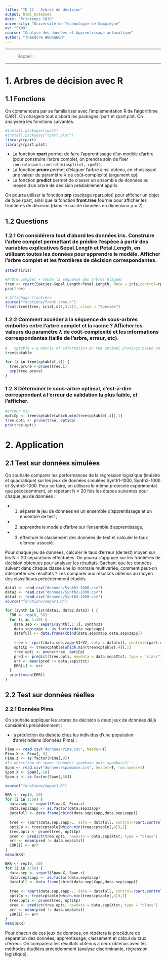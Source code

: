```yaml
---
title: "TD 11 - Arbres de décision"
output: html_notebook
date: "Printemps 2019"
university: "Université de Technologie de Compiègne"
uv: "SY09"
course: "Analyse des données et Apprentissage automatique"
author: "Théodore BOURGEON"
---
```


*** 

> Rappel : 


*** 

# 1. Arbres de décision avec R

## 1.1 Fonctions
On commencera par se familiariser avec l’implémentation R de l’algorithme CART. On chargera tout d’abord les packages rpart et rpart.plot. On analysera les fonctions suivantes.
```r
#install.packages(rpart)
#install.packages("rpart.plot")
library(rpart)
library(rpart.plot)
```

* La fonction **rpart** permet de faire l’apprentissage d’un modèle d’arbre (pour construire l’arbre complet, on prendra soin de fixer `control=rpart.control(minsplit=1, cp=0))`.
* La fonction **prune** permet d’élaguer l’arbre ainsi obtenu, en choisissant une valeur du paramètre $\lambda$ de coût-complexité (argument cp).
* La fonction **predict** permet de classer un ensemble de données au moyen d’un arbre de décision préalablement appris.

On pourra utiliser la fonction **prp** (package rpart.plot) pour afficher un objet de type rpart, ainsi que la fonction **front.tree** fournie pour afficher les frontières de décision (dans le cas de données en dimension p = 2).

## 1.2 Questions

### 1.2.1 On considérera tout d’abord les données iris. Construire l’arbre complet permettant de prédire l’espèce à partir des variables explicatives Sepal.Length et Petal.Length, en utilisant toutes les données pour apprendre le modèle. Afficher l’arbre complet et les frontières de décision correspondantes.

```r
attach(iris)

#Arbre complet + toute la séquence des arbres élagués
tree <- rpart(Species~Sepal.Length+Petal.Length, data = iris,control=rpart.control(minsplit=1, cp=0)) 
prp(tree)

# Affichage frontière
source("fonctions/front.tree.r")
front.tree(tree, iris[,c(1,3,5)], class = "Species")
```

### 1.2.2 Comment accéder à la séquence de sous-arbres emboîtés entre l’arbre complet et la racine ? Afficher les valeurs du paramètre $\lambda$ de coût-complexité et les informations correspondantes (taille de l’arbre, erreur, etc).

```r
#	cptable = a matrix of information on the optimal prunings based on a complexity parameter.
tree$cptable

for (i in tree$cptable[,1]) {
  tree.prune <-prune(tree,i)
  prp(tree.prune)
}
```

### 1.2.3 Déterminer le sous-arbre optimal, c’est-à-dire correspondant à l’erreur de validation la plus faible, et l’afficher.

```r
#erreur min 
optiCp <- tree$cptable[which.min(tree$cptable[,4]),1]
tree.opti <- prune(tree, optiCp)
prp(tree.opti)
```

# 2. Application

## 2.1 Test sur données simulées

On souhaite comparer les performances de la régression logistique (linéaire et quadratique) sur les jeux de données simulées Synth1-1000, Synth2-1000 et Synth3-1000. Pour ce faire, on utilisera le même protocole expérimental que précédemment, en répétant N = 20 fois les étapes suivantes pour chaque jeu de données :

* 1. séparer le jeu de données en un ensemble d’apprentissage et un ensemble de test ;
* 2. apprendre le modèle d’arbre sur l’ensemble d’apprentissage,
* 3. effectuer le classement des données de test et calculer le taux d’erreur associé.

Pour chaque jeu de données, calculer le taux d’erreur (de test) moyen sur les N = 20 séparations effectuées. On pourra s’appuyer sur les frontières de décision obtenues pour analyser les résultats. Sachant que les données suivent dans chaque classe une loi normale multivariée, comment peut-on interpréter ces
résultats ? Les comparer aux résultats obtenus au moyen des classifieurs précédemment étudiés.

```r
data1 <- read.csv("donnees/Synth1-1000.csv")
data2 <- read.csv("donnees/Synth2-1000.csv")
data3 <- read.csv("donnees/Synth3-1000.csv")
source("fonctions/separ1.R")

for (synth in list(data1, data2,data3) ) {
  ERR <- rep(0, 50)
  for (i in 1:50) {
    data.sep <- separ1(synth[,1:2], synth$z)
    data.sep$zapp <- as.factor(data.sep$zapp)
    datafull <- data.frame(cbind(data.sep$Xapp,data.sep$zapp))
    
    tree <- rpart(data.sep.zapp~V1+V2, data = datafull, control=rpart.control(minsplit=1, cp=0)) 
    optiCp <- tree$cptable[which.min(tree$cptable[,4]),1]
    tree.opti <- prune(tree, optiCp)
    pred <- predict(tree.opti, newdata = data.sep$Xtst, type = "class")
    err <- mean(pred != data.sep$ztst)
    ERR[i] <- err
  }
  print(mean(ERR))
}


```

## 2.2 Test sur données réelles

### 2.2.1 Données Pima
On souhaite appliquer les arbres de décision à deux jeux de données déjà considérés précédemment :

*  la prédiction du diabète chez les individus d’une population d’amérindiens (données Pima) :

```r
Pima <- read.csv("donnees/Pima.csv", header=T)
Pima.X <- Pima[,-8]
Pima.z <- as.factor(Pima[,8])
#la détection de spams (données spambase puis spambase2) :
Spam <- read.csv("donnees/spambase.csv", header=T, row.names=1)
Spam.X <- Spam[,-58]
Spam.z <- as.factor(Spam[,58])

source("fonctions/separ1.R")

ERR <- rep(0, 50)
for (i in 1:50) {
  data.sep <- separ1(Pima.X, Pima.z)
  data.sep$zapp <- as.factor(data.sep$zapp)
  datafull <- data.frame(cbind(data.sep$Xapp,data.sep$zapp))
  
  tree <- rpart(data.sep.zapp~., data = datafull, control=rpart.control(minsplit=1, cp=0)) 
  optiCp <- tree$cptable[which.min(tree$cptable[,4]),1]
  tree.opti <- prune(tree, optiCp)
  pred <- predict(tree.opti, newdata = data.sep$Xtst, type = "class")
  err <- mean(pred != data.sep$ztst)
  ERR[i] <- err
}
mean(ERR)

ERR <- rep(0, 50)
for (i in 1:50) {
  data.sep <- separ1(Spam.X, Spam.z)
  data.sep$zapp <- as.factor(data.sep$zapp)
  datafull <- data.frame(cbind(data.sep$Xapp,data.sep$zapp))
  
  tree <- rpart(data.sep.zapp~., data = datafull, control=rpart.control(minsplit=1, cp=0)) 
  optiCp <- tree$cptable[which.min(tree$cptable[,4]),1]
  tree.opti <- prune(tree, optiCp)
  pred <- predict(tree.opti, newdata = data.sep$Xtst, type = "class")
  err <- mean(pred != data.sep$ztst)
  ERR[i] <- err
}
mean(ERR)

```

Pour chacun de ces jeux de données, on répétera la procédure de séparation des données, apprentissage, classement et calcul du taux d’erreur. On comparera les résultats obtenus à ceux obtenus avec les méthodes étudiées précédemment (analyse discriminante, régression logistique).

